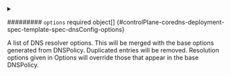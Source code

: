 

<PartialNameservers />


<PartialSearches />



<details className="config-field" data-expandable="true">
<summary>

######### `options` <span className="config-field-required" data-required="false">required</span> <span className="config-field-type">object[]</span> <span className="config-field-default"></span> <span className="config-field-enum"></span> {#controlPlane-coredns-deployment-spec-template-spec-dnsConfig-options}

A list of DNS resolver options.
This will be merged with the base options generated from DNSPolicy.
Duplicated entries will be removed. Resolution options given in Options
will override those that appear in the base DNSPolicy.

</summary>

<PartialOptionsreference />


</details>
